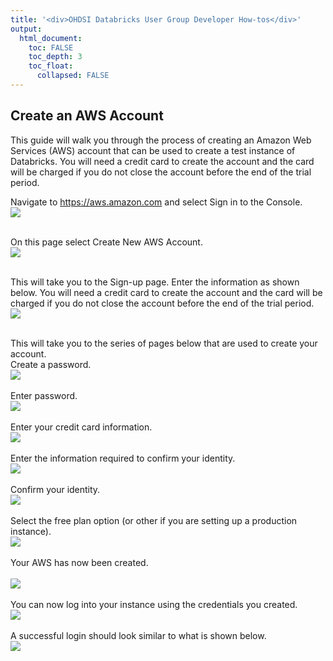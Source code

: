 ---
title: '<div>OHDSI Databricks User Group Developer How-tos</div>'
output:
  html_document:
    toc: FALSE
    toc_depth: 3
    toc_float:
      collapsed: FALSE
---

<p>
  <h2>Create an AWS Account</h2>
  <p>
    This guide will walk you through the process of creating an Amazon Web Services (AWS) account 
    that can be used to create a test instance of Databricks. 
    You will need a credit card to create the account and the card will be charged 
    if you do not close the account before the end of the trial period. 
  </p>
  <!-- 01-aws-open -->
  <p>
    Navigate to <a href="https://aws.amazon.com">https://aws.amazon.com</a> 
    and select Sign in to the Console. 
    <br/>
    <img src="./img/developer-how-tos/aws/01-aws-open.png" />
    <br/>
    <br/>
  </p>
  <!-- 02-create-new -->
  <p>
    On this page select Create New AWS Account. 
    <br/>
    <img src="./img/developer-how-tos/aws/02-aws-create-new-aws.png" />
    <br/>
    <br/>
  </p>
  <!-- 03-sign-up -->
  <p>
    This will take you to the Sign-up page. Enter the information as shown below. 
    You will need a credit card to create the account and the card will be charged 
    if you do not close the account before the end of the trial period. 
    <br/>
    <img src="./img/developer-how-tos/aws/03-aws-sign-up.png" />
    <br/>
    <br/>
  </p>
  <!-- SIGN UP -->
  <p>
    This will take you to the series of pages below that are used to create your account. 
    <br/>
    <!-- pwd -->
    Create a password. 
    <br/>
    <img src="./img/developer-how-tos/aws/04-aws-pwd.png" />
    <br/>
    <br/>
    <!-- personal-info -->
    Enter password. 
    <br/>
    <img src="./img/developer-how-tos/aws/05-aws-personal-info.png" />
    <br/>
    <br/>
    <!-- credit-card  -->
    Enter your credit card information. 
    <br/>
    <img src="./img/developer-how-tos/aws/06-aws-credit-card.png" />
    <br/>
    <br/>
    <!-- confirm-identity  -->
    Enter the information required to confirm your identity. 
    <br/>
    <img src="./img/developer-how-tos/aws/07-aws-confirm-identity.png" />
    <br/>
    <br/>
    <!-- confirm-identity-02  -->
    Confirm your identity. 
    <br/>
    <img src="./img/developer-how-tos/aws/08-aws-confirm-identity-02.png" />
    <br/>
    <br/>
    <!-- select plan  -->
    Select the free plan option (or other if you are setting up a production instance). 
    <br/>
    <img src="./img/developer-how-tos/aws/09-aws-select-plan.png" />
    <br/>
    <br/>
    <!-- done  -->
    Your AWS has now been created.  
    <br/>
    <img src="./img/developer-how-tos/aws/10-aws-done.png" />
    <br/>
    <br/>
    <!-- log on  -->
    You can now log into your instance using the credentials you created. 
    <br/>
    <img src="./img/developer-how-tos/aws/11-aws-logon.png" />
    <br/>
    <br/>
    <!-- success  -->
    A successful login should look similar to what is shown below. 
    <br/>
    <img src="./img/developer-how-tos/aws/12-aws-console.png" />
    <br/>
    <br/>
  </p>
</p>